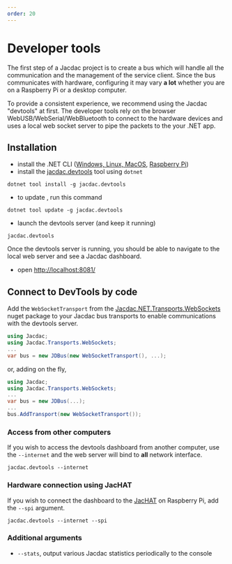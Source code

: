```yaml
---
order: 20
---
```

# Developer tools

The first step of a Jacdac project is to create a bus which will handle all the communication and
the management of the service client.
Since the bus communicates with hardware, configuring it may vary **a lot** whether you are on a Raspberry Pi or a desktop computer.

To provide a consistent experience, we recommend using the Jacdac "devtools" at first.
The developer tools rely on the browser WebUSB/WebSerial/WebBluetooth to connect to the hardware devices and uses a local web socket server
to pipe the packets to the your .NET app.

## Installation

-   install the .NET CLI ([Windows, Linux, MacOS](https://docs.microsoft.com/en-us/dotnet/core/install/), [Raspberry Pi](https://docs.microsoft.com/en-us/dotnet/iot/deployment))
-   install the [jacdac.devtools](https://www.nuget.org/packages/Jacdac.DevTools/) tool using `dotnet`

```
dotnet tool install -g jacdac.devtools
```

-   to update , run this command

```
dotnet tool update -g jacdac.devtools
```

-   launch the devtools server (and keep it running)

```
jacdac.devtools
```

Once the devtools server is running, you should be able to navigate to the local web server and see a Jacdac dashboard.

- open [http://localhost:8081/](http://localhost:8081/)

## Connect to DevTools by code

Add the `WebSocketTransport` from the [Jacdac.NET.Transports.WebSockets](https://www.nuget.org/packages/Jacdac.NET.Transports.WebSockets/) nuget package
to your Jacdac bus transports to enable communications with the devtools server.

```cs
using Jacdac;
using Jacdac.Transports.WebSockets;
...
var bus = new JDBus(new WebSocketTransport(), ...);
```

or, adding on the fly,

```cs
using Jacdac;
using Jacdac.Transports.WebSockets;
...
var bus = new JDBus(...);
...
bus.AddTransport(new WebSocketTransport());
```

### Access from other computers

If you wish to access the devtools dashboard from another computer,
use the ``--internet`` and the web server will bind to **all** network interface.

```
jacdac.devtools --internet
```

### Hardware connection using JacHAT

If you wish to connect the dashboard to the [JacHAT](https://microsoft.github.io/jacdac-docs/devices/microsoft/research/jmspibridgev37v37) on Raspberry Pi, 
add the ``--spi`` argument.

```
jacdac.devtools --internet --spi
```

### Additional arguments

- `--stats`, output various Jacdac statistics periodically to the console
